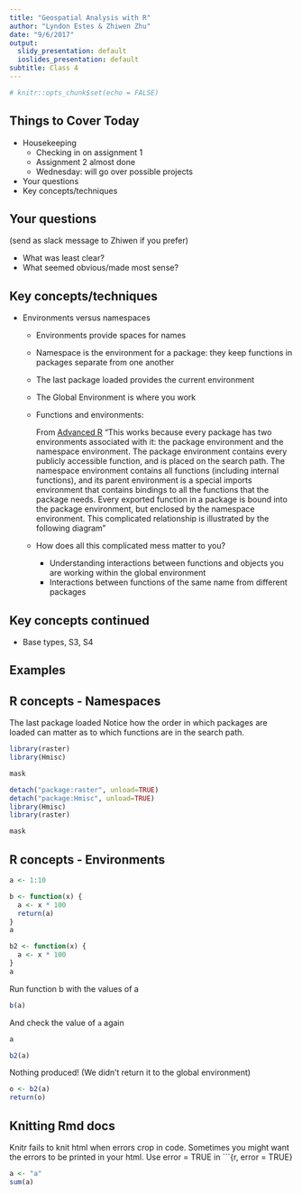 ```yaml
---
title: "Geospatial Analysis with R"
author: "Lyndon Estes & Zhiwen Zhu"
date: "9/6/2017"
output:
  slidy_presentation: default
  ioslides_presentation: default
subtitle: Class 4
---
```


```r
# knitr::opts_chunk$set(echo = FALSE)
```

## Things to Cover Today

- Housekeeping
    - Checking in on assignment 1 
    - Assignment 2 almost done
    - Wednesday: will go over possible projects
- Your questions
- Key concepts/techniques

## Your questions

(send as slack message to Zhiwen if you prefer)

- What was least clear?
- What seemed obvious/made most sense? 

## Key concepts/techniques

- Environments versus namespaces
    - Environments provide spaces for names
    - Namespace is the environment for a package: they keep functions in packages separate from one another 
    - The last package loaded provides the current environment
    - The Global Environment is where you work
    - Functions and environments: 

        From [Advanced R](http://adv-r.had.co.nz/Environments.html#function-envs)
"This works because every package has two environments associated with it: the package environment and the namespace environment. The package environment contains every publicly accessible function, and is placed on the search path. The namespace environment contains all functions (including internal functions), and its parent environment is a special imports environment that contains bindings to all the functions that the package needs. Every exported function in a package is bound into the package environment, but enclosed by the namespace environment. This complicated relationship is illustrated by the following diagram"

    - How does all this complicated mess matter to you?
        - Understanding interactions between functions and objects you are working within the global environment 
        - Interactions between functions of the same name from different packages

## Key concepts continued

- Base types, S3, S4


## Examples

## R concepts - Namespaces

The last package loaded Notice how the order in which packages are loaded can matter as to which functions are in the search path. 
```r
library(raster)
library(Hmisc)

mask

detach("package:raster", unload=TRUE)
detach("package:Hmisc", unload=TRUE)
library(Hmisc)
library(raster)

mask

```


## R concepts - Environments

```r
a <- 1:10

b <- function(x) {
  a <- x * 100
  return(a)  
}
a

b2 <- function(x) {
  a <- x * 100
}
a

```

Run function b with the values of a
```r
b(a)
```

And check the value of `a` again
```r
a
```

```r
b2(a)
```
 Nothing produced! (We didn't return it to the global environment)
 
```r
o <- b2(a)
return(o)
```


## Knitting Rmd docs

Knitr fails to knit html when errors crop in code. Sometimes you might want the errors to be printed in your html. Use error = TRUE in \```{r, error = TRUE}\

```r
a <- "a"
sum(a)
```




